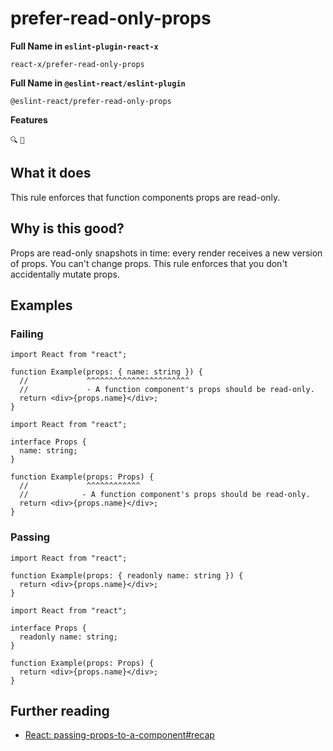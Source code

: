 # prefer-read-only-props

**Full Name in `eslint-plugin-react-x`**

```plain copy
react-x/prefer-read-only-props
```

**Full Name in `@eslint-react/eslint-plugin`**

```plain copy
@eslint-react/prefer-read-only-props
```

**Features**

`🔍` `💭`

## What it does

This rule enforces that function components props are read-only.

## Why is this good?

Props are read-only snapshots in time: every render receives a new version of props. You can't change props. This rule enforces that you don't accidentally mutate props.

## Examples

### Failing

```tsx twoslash
import React from "react";

function Example(props: { name: string }) {
  //             ^^^^^^^^^^^^^^^^^^^^^^^
  //             - A function component's props should be read-only.
  return <div>{props.name}</div>;
}
```

```tsx twoslash
import React from "react";

interface Props {
  name: string;
}

function Example(props: Props) {
  //             ^^^^^^^^^^^^
  //            - A function component's props should be read-only.
  return <div>{props.name}</div>;
}
```

### Passing

```tsx twoslash
import React from "react";

function Example(props: { readonly name: string }) {
  return <div>{props.name}</div>;
}
```

```tsx twoslash
import React from "react";

interface Props {
  readonly name: string;
}

function Example(props: Props) {
  return <div>{props.name}</div>;
}
```

## Further reading

- [React: passing-props-to-a-component#recap](https://react.dev/learn/passing-props-to-a-component#recap)
